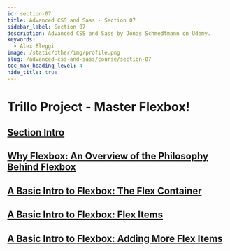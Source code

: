 ```yaml
---
id: section-07
title: Advanced CSS and Sass · Section 07
sidebar_label: Section 07
description: Advanced CSS and Sass by Jonas Schmedtmann on Udemy.
keywords:
  - Alex Bleggi
image: /static/other/img/profile.png
slug: /advanced-css-and-sass/course/section-07
toc_max_heading_level: 4
hide_title: true
---
```



# Trillo Project - Master Flexbox!

## [Section Intro](https://www.udemy.com/course/advanced-css-and-sass/learn/lecture/8312894#overview)

## [Why Flexbox: An Overview of the Philosophy Behind Flexbox](https://www.udemy.com/course/advanced-css-and-sass/learn/lecture/8274572#overview)

## [A Basic Intro to Flexbox: The Flex Container](https://www.udemy.com/course/advanced-css-and-sass/learn/lecture/8274576#overview)

## [A Basic Intro to Flexbox: Flex Items](https://www.udemy.com/course/advanced-css-and-sass/learn/lecture/8274580#overview)

## [A Basic Intro to Flexbox: Adding More Flex Items](https://www.udemy.com/course/advanced-css-and-sass/learn/lecture/8274582#overview)

